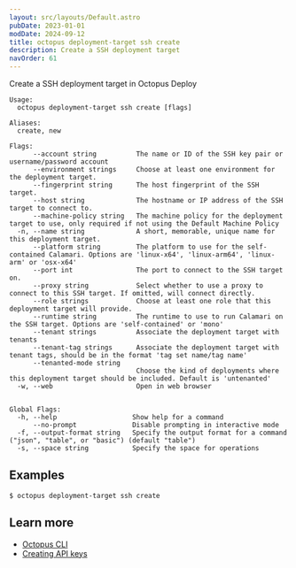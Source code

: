 ```yaml
---
layout: src/layouts/Default.astro
pubDate: 2023-01-01
modDate: 2024-09-12
title: octopus deployment-target ssh create
description: Create a SSH deployment target
navOrder: 61
---
```


Create a SSH deployment target in Octopus Deploy

```
Usage:
  octopus deployment-target ssh create [flags]

Aliases:
  create, new

Flags:
      --account string          The name or ID of the SSH key pair or username/password account
      --environment strings     Choose at least one environment for the deployment target.
      --fingerprint string      The host fingerprint of the SSH target.
      --host string             The hostname or IP address of the SSH target to connect to.
      --machine-policy string   The machine policy for the deployment target to use, only required if not using the Default Machine Policy
  -n, --name string             A short, memorable, unique name for this deployment target.
      --platform string         The platform to use for the self-contained Calamari. Options are 'linux-x64', 'linux-arm64', 'linux-arm' or 'osx-x64'
      --port int                The port to connect to the SSH target on.
      --proxy string            Select whether to use a proxy to connect to this SSH target. If omitted, will connect directly.
      --role strings            Choose at least one role that this deployment target will provide.
      --runtime string          The runtime to use to run Calamari on the SSH target. Options are 'self-contained' or 'mono'
      --tenant strings          Associate the deployment target with tenants
      --tenant-tag strings      Associate the deployment target with tenant tags, should be in the format 'tag set name/tag name'
      --tenanted-mode string    
                                Choose the kind of deployments where this deployment target should be included. Default is 'untenanted'
  -w, --web                     Open in web browser


Global Flags:
  -h, --help                   Show help for a command
      --no-prompt              Disable prompting in interactive mode
  -f, --output-format string   Specify the output format for a command ("json", "table", or "basic") (default "table")
  -s, --space string           Specify the space for operations

```

## Examples

<SamplesInstance />

```
$ octopus deployment-target ssh create

```

## Learn more

- [Octopus CLI](/docs/octopus-rest-api/cli)
- [Creating API keys](/docs/octopus-rest-api/how-to-create-an-api-key)